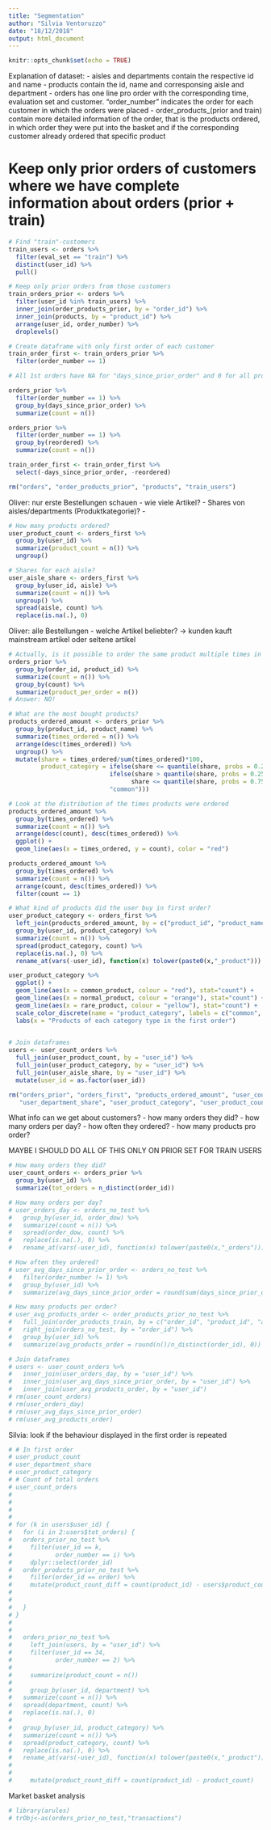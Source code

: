 ```yaml
---
title: "Segmentation"
author: "Silvia Ventoruzzo"
date: "18/12/2018"
output: html_document
---
```


```r
knitr::opts_chunk$set(echo = TRUE)
```

Explanation of dataset:
- aisles and departments contain the respective id and name
- products contain the id, name and corresponsing aisle and department
- orders has one line pro order with the corresponding time, evaluation set and customer. "order_number" indicates the order for each customer in which the orders were placed
- order_products_(prior and train) contain more detailed information of the order, that is the products ordered, in which order they were put into the basket and if the corresponding customer already ordered that specific product 

# Keep only prior orders of customers where we have complete information about orders (prior + train)

```r
# Find "train"-customers
train_users <- orders %>%
  filter(eval_set == "train") %>% 
  distinct(user_id) %>%
  pull()

# Keep only prior orders from those customers
train_orders_prior <- orders %>%
  filter(user_id %in% train_users) %>%
  inner_join(order_products_prior, by = "order_id") %>%
  inner_join(products, by = "product_id") %>%
  arrange(user_id, order_number) %>%
  droplevels()

# Create dataframe with only first order of each customer
train_order_first <- train_orders_prior %>%
  filter(order_number == 1)

# All 1st orders have NA for "days_since_prior_order" and 0 for all products in "reordered"

orders_prior %>%
  filter(order_number == 1) %>%
  group_by(days_since_prior_order) %>%
  summarize(count = n())

orders_prior %>%
  filter(order_number == 1) %>%
  group_by(reordered) %>%
  summarize(count = n())

train_order_first <- train_order_first %>%
  select(-days_since_prior_order, -reordered)

rm("orders", "order_products_prior", "products", "train_users")
```

Oliver:
nur erste Bestellungen schauen
- wie viele Artikel?
- Shares von aisles/departments (Produktkategorie)?
- 

```r
# How many products ordered?
user_product_count <- orders_first %>%
  group_by(user_id) %>%
  summarize(product_count = n()) %>%
  ungroup()

# Shares for each aisle?
user_aisle_share <- orders_first %>%
  group_by(user_id, aisle) %>%
  summarize(count = n()) %>%
  ungroup() %>%
  spread(aisle, count) %>%
  replace(is.na(.), 0)
```

Oliver:
alle Bestellungen
- welche Artikel beliebter? -> kunden kauft mainstream artikel oder seltene artikel

```r

# Actually, is it possible to order the same product multiple times in an order?
orders_prior %>%
  group_by(order_id, product_id) %>%
  summarize(count = n()) %>%
  group_by(count) %>%
  summarize(product_per_order = n())
# Answer: NO!

# What are the most bought products?
products_ordered_amount <- orders_prior %>%
  group_by(product_id, product_name) %>%
  summarize(times_ordered = n()) %>%
  arrange(desc(times_ordered)) %>%
  ungroup() %>%
  mutate(share = times_ordered/sum(times_ordered)*100,
         product_category = ifelse(share <= quantile(share, probs = 0.25), "rare",
                            ifelse(share > quantile(share, probs = 0.25) & 
                                  share <= quantile(share, probs = 0.75), "normal",
                            "common")))

# Look at the distribution of the times products were ordered
products_ordered_amount %>%
  group_by(times_ordered) %>%
  summarize(count = n()) %>%
  arrange(desc(count), desc(times_ordered)) %>%
  ggplot() +
  geom_line(aes(x = times_ordered, y = count), color = "red")

products_ordered_amount %>%
  group_by(times_ordered) %>%
  summarize(count = n()) %>%
  arrange(count, desc(times_ordered)) %>%
  filter(count == 1)

# What kind of products did the user buy in first order?
user_product_category <- orders_first %>%
  left_join(products_ordered_amount, by = c("product_id", "product_name")) %>%
  group_by(user_id, product_category) %>%
  summarize(count = n()) %>%
  spread(product_category, count) %>%
  replace(is.na(.), 0) %>%
  rename_at(vars(-user_id), function(x) tolower(paste0(x,"_product")))

user_product_category %>%
  ggplot() +
  geom_line(aes(x = common_product, colour = "red"), stat="count") +
  geom_line(aes(x = normal_product, colour = "orange"), stat="count") +
  geom_line(aes(x = rare_product, colour = "yellow"), stat="count") +
  scale_color_discrete(name = "product_category", labels = c("common", "normal", "rare")) +
  labs(x = "Products of each category type in the first order")
  
```

```r
# Join dataframes
users <- user_count_orders %>%
  full_join(user_product_count, by = "user_id") %>%
  full_join(user_product_category, by = "user_id") %>%
  full_join(user_aisle_share, by = "user_id") %>%
  mutate(user_id = as.factor(user_id))

rm("orders_prior", "orders_first", "products_ordered_amount", "user_count_orders",
   "user_department_share", "user_product_category", "user_product_count")
```





What info can we get about customers?
- how many orders they did?
- how many orders per day?
- how often they ordered?
- how many products pro order?

MAYBE I SHOULD DO ALL OF THIS ONLY ON PRIOR SET FOR TRAIN USERS
```r


# How many orders they did?
user_count_orders <- orders_prior %>%
  group_by(user_id) %>%
  summarize(tot_orders = n_distinct(order_id))

# How many orders per day?
# user_orders_day <- orders_no_test %>%
#   group_by(user_id, order_dow) %>%
#   summarize(count = n()) %>%
#   spread(order_dow, count) %>%
#   replace(is.na(.), 0) %>%
#   rename_at(vars(-user_id), function(x) tolower(paste0(x,"_orders")))

# How often they ordered?
# user_avg_days_since_prior_order <- orders_no_test %>%
#   filter(order_number != 1) %>%
#   group_by(user_id) %>%
#   summarize(avg_days_since_prior_order = round(sum(days_since_prior_order)/n(), 0))

# How many products per order?
# user_avg_products_order <- order_products_prior_no_test %>%
#   full_join(order_products_train, by = c("order_id", "product_id", "add_to_cart_order", "reordered")) %>%
#   right_join(orders_no_test, by = "order_id") %>%
#   group_by(user_id) %>%
#   summarize(avg_products_order = round(n()/n_distinct(order_id), 0))

# Join dataframes
# users <- user_count_orders %>%
#   inner_join(user_orders_day, by = "user_id") %>%
#   inner_join(user_avg_days_since_prior_order, by = "user_id") %>%
#   inner_join(user_avg_products_order, by = "user_id")
# rm(user_count_orders)
# rm(user_orders_day)
# rm(user_avg_days_since_prior_order)
# rm(user_avg_products_order)
```



Silvia:
look if the behaviour displayed in the first order is repeated
```r
# # In first order
# user_product_count
# user_department_share
# user_product_category
# # Count of total orders
# user_count_orders
# 
# 
# 
# 
# for (k in users$user_id) {
#   for (i in 2:users$tot_orders) {
#   orders_prior_no_test %>%
#     filter(user_id == k,
#            order_number == i) %>%
#     dplyr::select(order_id)
#   order_products_prior_no_test %>%
#     filter(order_id == order) %>%
#     mutate(product_count_diff = count(product_id) - users$product_count)
#   
#   
#   }
# }
# 
# 
#   orders_prior_no_test %>%
#     left_join(users, by = "user_id") %>%
#     filter(user_id == 34,
#            order_number == 2) %>%
#     
#     summarize(product_count = n())
#     
#     group_by(user_id, department) %>%
#   summarize(count = n()) %>%
#   spread(department, count) %>%
#   replace(is.na(.), 0)
#   
#   group_by(user_id, product_category) %>%
#   summarize(count = n()) %>%
#   spread(product_category, count) %>%
#   replace(is.na(.), 0) %>%
#   rename_at(vars(-user_id), function(x) tolower(paste0(x,"_product")))
#   
#   
#     mutate(product_count_diff = count(product_id) - product_count)
```

Market basket analysis
```r
# library(arules)
# trObj<-as(orders_prior_no_test,"transactions")
```
